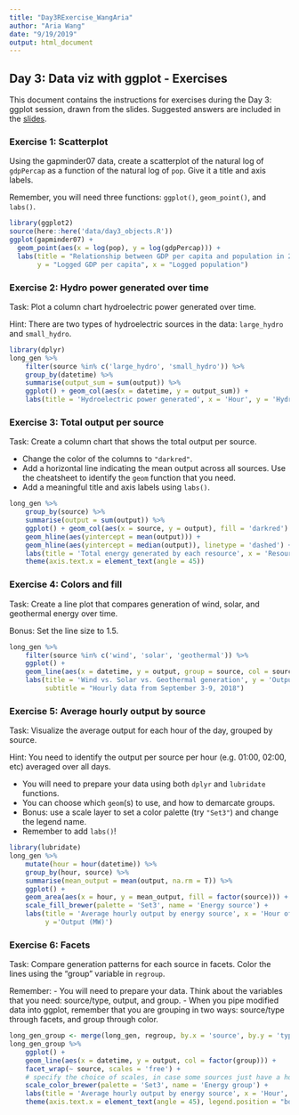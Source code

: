 ```yaml
---
title: "Day3RExercise_WangAria"
author: "Aria Wang"
date: "9/19/2019"
output: html_document
---
```


## Day 3: Data viz with ggplot - Exercises

This document contains the instructions for exercises during the Day 3: ggplot session, drawn from the slides. Suggested answers are included in the [slides](https://msia.github.io/bootcamp-2018/lectureslides/day3_R-ggplot_slides_kr#/).

### Exercise 1: Scatterplot

Using the gapminder07 data, create a scatterplot of the natural log of `gdpPercap` as a function of the natural log of `pop`. Give it a title and axis labels.

Remember, you will need three functions: `ggplot()`, `geom_point()`, and `labs()`.

```r
library(ggplot2)
source(here::here('data/day3_objects.R'))
ggplot(gapminder07) + 
  geom_point(aes(x = log(pop), y = log(gdpPercap))) + 
  labs(title = "Relationship between GDP per capita and population in 2007", 
       y = "Logged GDP per capita", x = "Logged population")
```

### Exercise 2: Hydro power generated over time

Task: Plot a column chart hydroelectric power generated over time.

Hint: There are two types of hydroelectric sources in the data: `large_hydro` and `small_hydro`.

```r
library(dplyr)
long_gen %>% 
    filter(source %in% c('large_hydro', 'small_hydro')) %>% 
    group_by(datetime) %>% 
    summarise(output_sum = sum(output)) %>% 
    ggplot() + geom_col(aes(x = datetime, y = output_sum)) + 
    labs(title = 'Hydroelectric power generated', x = 'Hour', y = 'Hydroelectric power (MW)')
```


### Exercise 3: Total output per source

Task: Create a column chart that shows the total output per source.

- Change the color of the columns to `"darkred"`.
- Add a horizontal line indicating the mean output across all sources. Use the cheatsheet to identify the `geom` function that you need.
- Add a meaningful title and axis labels using `labs()`.

```r
long_gen %>% 
    group_by(source) %>% 
    summarise(output = sum(output)) %>% 
    ggplot() + geom_col(aes(x = source, y = output), fill = 'darkred') +
    geom_hline(aes(yintercept = mean(output))) +
    geom_hline(aes(yintercept = median(output)), linetype = 'dashed') +
    labs(title = 'Total energy generated by each resource', x = 'Resource', y ='Output (MW)') +
    theme(axis.text.x = element_text(angle = 45))
```


### Exercise 4: Colors and fill

Task: Create a line plot that compares generation of wind, solar, and geothermal energy over time.

Bonus: Set the line size to 1.5.

```r
long_gen %>% 
    filter(source %in% c('wind', 'solar', 'geothermal')) %>% 
    ggplot() + 
    geom_line(aes(x = datetime, y = output, group = source, col = source), size = 1.5) +
    labs(title = 'Wind vs. Solar vs. Geothermal generation', y = 'Output (MW)', x = 'Hour',
         subtitle = "Hourly data from September 3-9, 2018")
```


### Exercise 5: Average hourly output by source

Task: Visualize the average output for each hour of the day, grouped by source.

Hint: You need to identify the output per source per hour (e.g. 01:00, 02:00, etc) averaged over all days.

- You will need to prepare your data using both `dplyr` and `lubridate` functions.
- You can choose which `geom`(s) to use, and how to demarcate groups.
- Bonus: use a scale layer to set a color palette (try `"Set3"`) and change the legend name.
- Remember to add `labs()`!

```r
library(lubridate)
long_gen %>% 
    mutate(hour = hour(datetime)) %>% 
    group_by(hour, source) %>% 
    summarise(mean_output = mean(output, na.rm = T)) %>% 
    ggplot() +
    geom_area(aes(x = hour, y = mean_output, fill = factor(source))) +
    scale_fill_brewer(palette = 'Set3', name = 'Energy source') + 
    labs(title = 'Average hourly output by energy source', x = 'Hour of the day', 
         y ='Output (MW)')
```


### Exercise 6: Facets

Task: Compare generation patterns for each source in facets. Color the lines using the "group" variable in `regroup`.

Remember:
- You will need to prepare your data. Think about the variables that you need: source/type, output, and group.
- When you pipe modified data into ggplot, remember that you are grouping in two ways: source/type through facets, and group through color.

```r
long_gen_group <- merge(long_gen, regroup, by.x = 'source', by.y = 'type')
long_gen_group %>% 
    ggplot() +
    geom_line(aes(x = datetime, y = output, col = factor(group))) +
    facet_wrap(~ source, scales = 'free') + 
    # specify the choice of scales, in case some sources just have a horizontal line of output
    scale_color_brewer(palette = 'Set3', name = 'Energy group') + 
    labs(title = 'Average hourly output by energy source', x = 'Hour', y ='Output (MW)') +
    theme(axis.text.x = element_text(angle = 45), legend.position = "bottom") + theme_bw()
```


